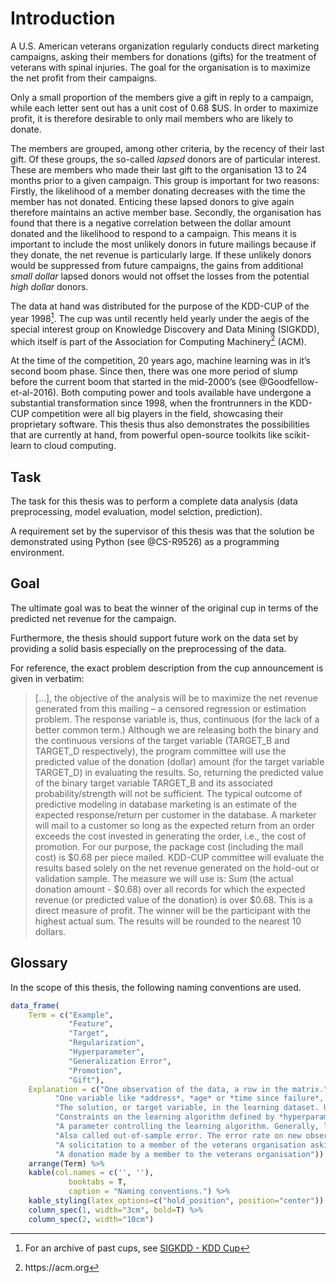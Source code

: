 # Introduction {#intro}

A U.S. American veterans organization regularly conducts direct marketing campaigns, asking their members for donations (gifts) for the treatment of veterans with spinal injuries. The goal for the organisation is to maximize the net profit from their campaigns.

Only a small proportion of the members give a gift in reply to a campaign, while each letter sent out has a unit cost of 0.68 $US. In order to maximize profit, it is therefore desirable to only mail members who are likely to donate.

The members are grouped, among other criteria, by the recency of their last gift. Of these groups, the so-called *lapsed* donors are of particular interest. These are members who made their last gift to the organisation 13 to 24 months prior to a given campaign.
This group is important for two reasons: Firstly, the likelihood of a member donating decreases with the time the member has not donated. Enticing these lapsed donors to give again therefore maintains an active member base. Secondly, the organisation has found that there is a negative correlation between the dollar amount donated and the likelihood to respond to a campaign. This means it is important to include the most unlikely donors in future mailings because if they donate, the net revenue is particularly large. If these unlikely donors would be suppressed from future campaigns, the gains from additional *small dollar* lapsed donors would not offset the losses from the potential *high dollar* donors.

The data at hand was distributed for the purpose of the KDD-CUP of the year 1998^[For an archive of past cups, see [SIGKDD - KDD Cup](http://www.kdd.org/kdd-cup)]. The cup was until recently held yearly under the aegis of the special interest group on Knowledge Discovery and Data Mining (SIGKDD), which itself is part of the Association for Computing Machinery^[https://acm.org] (ACM).

At the time of the competition, 20 years ago, machine learning was in it's second boom phase. Since then, there was one more period of slump before the current boom that started in the mid-2000's (see @Goodfellow-et-al-2016). Both computing power and tools available have undergone a substantial transformation since 1998, when the frontrunners in the KDD-CUP competition were all big players in the field, showcasing their proprietary software. This thesis thus also demonstrates the possibilities that are currently at hand, from powerful open-source toolkits like scikit-learn to cloud computing.



## Task

The task for this thesis was to perform a complete data analysis (data preprocessing, model evaluation, model selction, prediction).

A requirement set by the supervisor of this thesis was that the solution be demonstrated using Python (see @CS-R9526) as a programming environment.



## Goal

The ultimate goal was to beat the winner of the original cup in terms of the predicted net revenue for the campaign.

Furthermore, the thesis should support future work on the data set by providing a solid basis especially on the preprocessing of the data.

For reference, the exact problem description from the cup announcement is given in verbatim:

> [...], the objective of the analysis will be to maximize the net revenue generated from this mailing -- a censored regression or estimation problem. The response variable is, thus, continuous (for the lack of a better common term.) Although we are releasing both the binary and the continuous versions of the target variable (TARGET_B and TARGET_D respectively), the program committee will use the predicted value of the donation (dollar) amount (for the target variable TARGET_D) in evaluating the results. So, returning the predicted value of the binary target variable TARGET_B and its associated probability/strength will not be sufficient.
> The typical outcome of predictive modeling in database marketing is an estimate of the expected response/return per customer in the database. A marketer will mail to a customer so long as the expected return from an order exceeds the cost invested in generating the order, i.e., the cost of promotion. For our purpose, the package cost (including the mail cost) is $0.68 per piece mailed.
> KDD-CUP committee will evaluate the results based solely on the net revenue generated on the hold-out or validation sample.
> The measure we will use is: Sum (the actual donation amount - $0.68) over all records for which the expected revenue (or predicted value of the donation) is over $0.68.
> This is a direct measure of profit. The winner will be the participant with the highest actual sum. The results will be rounded to the nearest 10 dollars. 


## Glossary

In the scope of this thesis, the following naming conventions are used.

```r

data_frame(
    Term = c("Example",
             "Feature",
             "Target",
             "Regularization",
             "Hyperparameter",
             "Generalization Error",
             "Promotion",
             "Gift"),
    Explanation = c("One observation of the data, a row in the matrix.",
          "One variable like *address*, *age* or *time since failure*, a column in the matrix",
          "The solution, or target variable, in the learning dataset. Used in supervised learning to train the algorithm.",
          "Constraints on the learning algorithm defined by *hyperparameters*. These parameters are of the learning algorithm, not the resulting model.",
          "A parameter controlling the learning algorithm. Generally, large (regularization) hyperparameters almost guarantee not overfitting the model at the cost of good performance.",
          "Also called out-of-sample error. The error rate on new observations.",
          "A solicitation to a member of the veterans organisation asking for a donation",
          "A donation made by a member to the veterans organisation")) %>% 
    arrange(Term) %>%
    kable(col.names = c('', ''),
             booktabs = T,
             caption = "Naming conventions.") %>%
    kable_styling(latex_options=c("hold_position", position="center")) %>%
    column_spec(1, width="3cm", bold=T) %>%
    column_spec(2, width="10cm")
```
